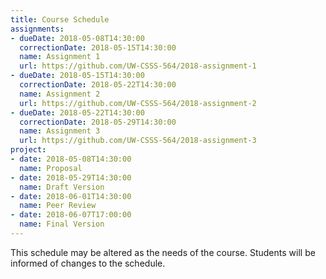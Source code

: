 ```yaml
---
title: Course Schedule
assignments:
- dueDate: 2018-05-08T14:30:00
  correctionDate: 2018-05-15T14:30:00 
  name: Assignment 1
  url: https://github.com/UW-CSSS-564/2018-assignment-1
- dueDate: 2018-05-15T14:30:00
  correctionDate: 2018-05-22T14:30:00
  name: Assignment 2
  url: https://github.com/UW-CSSS-564/2018-assignment-2  
- dueDate: 2018-05-22T14:30:00
  correctionDate: 2018-05-29T14:30:00
  name: Assignment 3
  url: https://github.com/UW-CSSS-564/2018-assignment-3
project:
- date: 2018-05-08T14:30:00
  name: Proposal
- date: 2018-05-29T14:30:00
  name: Draft Version
- date: 2018-06-01T14:30:00
  name: Peer Review 
- date: 2018-06-07T17:00:00
  name: Final Version
---
```


This schedule may be altered as the needs of the course. 
Students will be informed of changes to the schedule.
